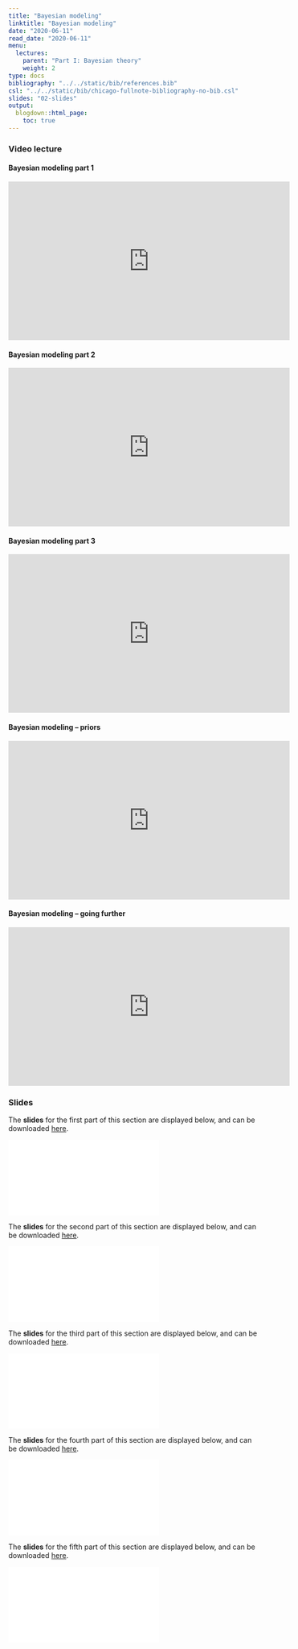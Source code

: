 ```yaml
---
title: "Bayesian modeling"
linktitle: "Bayesian modeling"
date: "2020-06-11"
read_date: "2020-06-11"
menu:
  lectures:
    parent: "Part I: Bayesian theory"
    weight: 2
type: docs
bibliography: "../../static/bib/references.bib"
csl: "../../static/bib/chicago-fullnote-bibliography-no-bib.csl"
slides: "02-slides"
output:
  blogdown::html_page:
    toc: true
---
```


### Video lecture


#### Bayesian modeling part 1
<iframe width="560" height="315" src="https://www.youtube.com/embed/8Ez-wWMohDg" frameborder="0" allow="accelerometer; autoplay; encrypted-media; gyroscope; picture-in-picture" allowfullscreen></iframe>

#### Bayesian modeling part 2
<iframe width="560" height="315" src="https://www.youtube.com/embed/Wc1bCLNA4Q8" frameborder="0" allow="accelerometer; autoplay; encrypted-media; gyroscope; picture-in-picture" allowfullscreen></iframe>


#### Bayesian modeling part 3
<iframe width="560" height="315" src="https://www.youtube.com/embed/c0yCMO-TwP0" frameborder="0" allow="accelerometer; autoplay; encrypted-media; gyroscope; picture-in-picture" allowfullscreen></iframe>


#### Bayesian modeling – priors
<iframe width="560" height="315" src="https://www.youtube.com/embed/TtGldDmOHcw" frameborder="0" allow="accelerometer; autoplay; encrypted-media; gyroscope; picture-in-picture" allowfullscreen></iframe>


#### Bayesian modeling – going further
<iframe width="560" height="315" src="https://www.youtube.com/embed/G50sTVCdN_8" frameborder="0" allow="accelerometer; autoplay; encrypted-media; gyroscope; picture-in-picture" allowfullscreen></iframe>


### Slides

The **slides** for the first part of this section are displayed below, and can be downloaded [here](/slides/slidesModel1.pdf).

<html>
<body>
  <object data="/slides/slidesModel1.pdf##view=fit" type="application/pdf" width="420" height="237">
        <embed src="/slides/slidesModel1.pdf##view=fit" type="application/pdf"/>
  </object>
</body>
</html>


The **slides** for the second part of this section are displayed below, and can be downloaded [here](/slides/slidesModel2.pdf).

<html>
<body>
  <object data="/slides/slidesModel2.pdf##view=fit" type="application/pdf" width="420" height="237">
        <embed src="/slides/slidesModel2.pdf##view=fit" type="application/pdf"/>
  </object>
</body>
</html>




The **slides** for the third part of this section are displayed below, and can be downloaded [here](/slides/slidesModel3.pdf).

<html>
<body>
  <object data="/slides/slidesModel3.pdf##view=fit" type="application/pdf" width="420" height="237">
        <embed src="/slides/slidesModel3.pdf##view=fit" type="application/pdf"/>
  </object>
</body>
</html>



The **slides** for the fourth part of this section are displayed below, and can be downloaded [here](/slides/slidesPriors.pdf).

<html>
<body>
  <object data="/slides/slidesPriors.pdf##view=fit" type="application/pdf" width="420" height="237">
        <embed src="/slides/slidesPriors.pdf##view=fit" type="application/pdf"/>
  </object>
</body>
</html>



The **slides** for the fifth part of this section are displayed below, and can be downloaded [here](/slides/slidesGoingFurther.pdf).

<html>
<body>
  <object data="/slides/slidesGoingFurther.pdf##view=fit" type="application/pdf" width="420" height="237">
        <embed src="/slides/slidesGoingFurther.pdf##view=fit" type="application/pdf"/>
  </object>
</body>
</html>